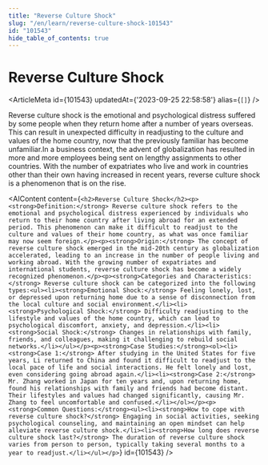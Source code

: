 ```yaml
---
title: "Reverse Culture Shock"
slug: "/en/learn/reverse-culture-shock-101543"
id: "101543"
hide_table_of_contents: true
---
```



# Reverse Culture Shock

<ArticleMeta id={101543} updatedAt={'2023-09-25 22:58:58'} alias={`[]`} />
<div className='border-solid border-b border-t-0 my-4 border-[var(--ifm-color-gray-300)]' />

Reverse culture shock is the emotional and psychological distress suffered by some people when they return home after a number of years overseas. This can result in unexpected difficulty in readjusting to the culture and values of the home country, now that the previously familiar has become unfamiliar.In a business context, the advent of globalization has resulted in more and more employees being sent on lengthy assignments to other countries. With the number of expatriates who live and work in countries other than their own having increased in recent years, reverse culture shock is a phenomenon that is on the rise.

<AIContent content={`<h2>Reverse Culture Shock</h2><p><strong>Definition:</strong> Reverse culture shock refers to the emotional and psychological distress experienced by individuals who return to their home country after living abroad for an extended period. This phenomenon can make it difficult to readjust to the culture and values of their home country, as what was once familiar may now seem foreign.</p><p><strong>Origin:</strong> The concept of reverse culture shock emerged in the mid-20th century as globalization accelerated, leading to an increase in the number of people living and working abroad. With the growing number of expatriates and international students, reverse culture shock has become a widely recognized phenomenon.</p><p><strong>Categories and Characteristics:</strong> Reverse culture shock can be categorized into the following types:<ul><li><strong>Emotional Shock:</strong> Feeling lonely, lost, or depressed upon returning home due to a sense of disconnection from the local culture and social environment.</li><li><strong>Psychological Shock:</strong> Difficulty readjusting to the lifestyle and values of the home country, which can lead to psychological discomfort, anxiety, and depression.</li><li><strong>Social Shock:</strong> Changes in relationships with family, friends, and colleagues, making it challenging to rebuild social networks.</li></ul></p><p><strong>Case Studies:</strong><ol><li><strong>Case 1:</strong> After studying in the United States for five years, Li returned to China and found it difficult to readjust to the local pace of life and social interactions. He felt lonely and lost, even considering going abroad again.</li><li><strong>Case 2:</strong> Mr. Zhang worked in Japan for ten years and, upon returning home, found his relationships with family and friends had become distant. Their lifestyles and values had changed significantly, causing Mr. Zhang to feel uncomfortable and confused.</li></ol></p><p><strong>Common Questions:</strong><ul><li><strong>How to cope with reverse culture shock?</strong> Engaging in social activities, seeking psychological counseling, and maintaining an open mindset can help alleviate reverse culture shock.</li><li><strong>How long does reverse culture shock last?</strong> The duration of reverse culture shock varies from person to person, typically taking several months to a year to readjust.</li></ul></p>`} id={101543} />
